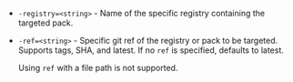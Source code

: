 - `-registry=<string>` - Name of the specific registry containing the targeted
  pack.

- `-ref=<string>` - Specific git ref of the registry or pack to be targeted.
  Supports tags, SHA, and latest. If no `ref` is specified, defaults to latest.

  <Note>

  Using `ref` with a file path is not supported.

  </Note>
